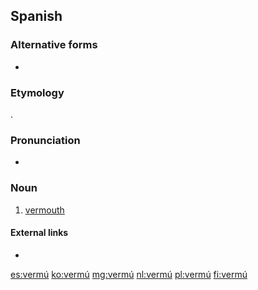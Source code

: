 ==Spanish==

===Alternative forms===
* {{l|es|vermut}}

===Etymology===
{{bor|es|de|Wermut}}.

===Pronunciation===
* {{rhymes|u|lang=es}}

===Noun===
{{es-noun|m}}

# [[vermouth]]

====External links====
* {{R:DRAE 2001}}

[[es:vermú]]
[[ko:vermú]]
[[mg:vermú]]
[[nl:vermú]]
[[pl:vermú]]
[[fi:vermú]]